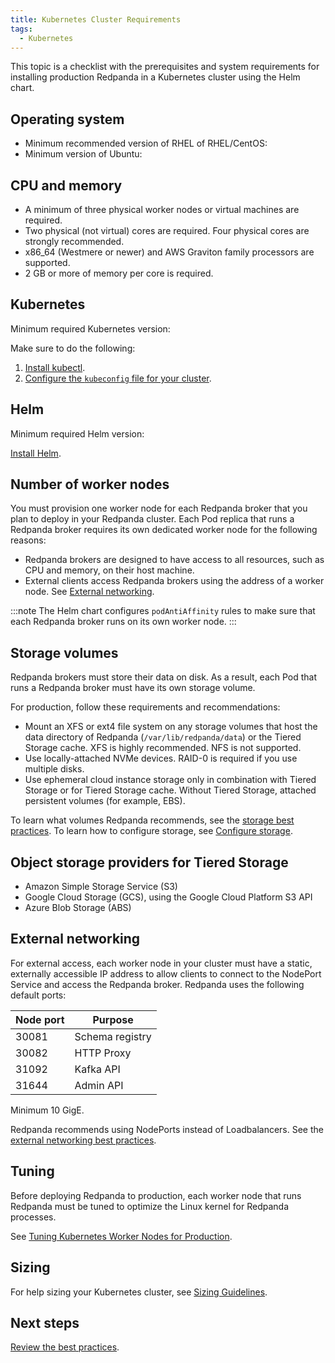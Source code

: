 ```yaml
---
title: Kubernetes Cluster Requirements
tags:
  - Kubernetes
---
```


<head>
    <meta name="title" content="Kubernetes Cluster Requirements for Redpanda in Production | Redpanda Docs"/>
    <meta name="description" content="A list of requirements for provisioning Kubernetes clusters and worker nodes for running Redpanda in production."/>
    <link rel="canonical" href="https://docs.redpanda.com/docs/deploy/deployment-option/self-hosted/kubernetes/kubernetes-cluster-requirements/" />
</head>


This topic is a checklist with the prerequisites and system requirements for installing production Redpanda in a Kubernetes cluster using the Helm chart.

## Operating system

- Minimum recommended version of RHEL of RHEL/CentOS: <Versions name="rhel"/>
- Minimum version of Ubuntu: <Versions name="ubuntu"/>

## CPU and memory

  - A minimum of three physical worker nodes or virtual machines are required. 
  - Two physical (not virtual) cores are required. Four physical cores are strongly recommended.
  - x86_64 (Westmere or newer) and AWS Graviton family processors are supported.
  - 2 GB or more of memory per core is required.

## Kubernetes

Minimum required Kubernetes version: <Versions name="kubernetes"/>

Make sure to do the following:

1. [Install kubectl](https://kubernetes.io/docs/tasks/tools/).
1. [Configure the `kubeconfig` file for your cluster](https://kubernetes.io/docs/concepts/configuration/organize-cluster-access-kubeconfig/).

## Helm

Minimum required Helm version: <Versions name="helm"/>

[Install Helm](https://helm.sh/docs/intro/install/).

## Number of worker nodes

You must provision one worker node for each Redpanda broker that you plan to deploy in your Redpanda cluster. Each Pod replica that runs a Redpanda broker requires its own dedicated worker node for the following reasons:

- Redpanda brokers are designed to have access to all resources, such as CPU and memory, on their host machine.
- External clients access Redpanda brokers using the address of a worker node. See [External networking](#external-networking).

:::note
The Helm chart configures `podAntiAffinity` rules to make sure that each Redpanda broker runs on its own worker node.
:::

## Storage volumes

Redpanda brokers must store their data on disk. As a result, each Pod that runs a Redpanda broker must have its own storage volume.

For production, follow these requirements and recommendations:

- Mount an XFS or ext4 file system on any storage volumes that host the data directory of Redpanda (`/var/lib/redpanda/data`) or the Tiered Storage cache. XFS is highly recommended. NFS is not supported.
- Use locally-attached NVMe devices. RAID-0 is required if you use multiple disks.
- Use ephemeral cloud instance storage only in combination with Tiered Storage or for Tiered Storage cache. Without Tiered Storage, attached persistent volumes (for example, EBS).

To learn what volumes Redpanda recommends, see the [storage best practices](../kubernetes-best-practices#storage).
To learn how to configure storage, see [Configure storage](../../../../../manage/kubernetes/configure-storage).

## Object storage providers for Tiered Storage

- Amazon Simple Storage Service (S3)
- Google Cloud Storage (GCS), using the Google Cloud Platform S3 API
- Azure Blob Storage (ABS)

## External networking

For external access, each worker node in your cluster must have a static, externally accessible IP address to allow clients to connect to the NodePort Service and access the Redpanda broker.
Redpanda uses the following default ports:

| Node port | Purpose |
|---|---|
| 30081 | Schema registry |
| 30082 | HTTP Proxy |
| 31092 | Kafka API |
| 31644 | Admin API |

Minimum 10 GigE.

Redpanda recommends using NodePorts instead of Loadbalancers. See the [external networking best practices](../kubernetes-best-practices#external-networking).

## Tuning

Before deploying Redpanda to production, each worker node that runs Redpanda must be tuned to optimize the Linux kernel for Redpanda processes.

See [Tuning Kubernetes Worker Nodes for Production](../kubernetes-tune-workers).

## Sizing

For help sizing your Kubernetes cluster, see [Sizing Guidelines](../../manual/sizing).

## Next steps

[Review the best practices](../kubernetes-best-practices).
